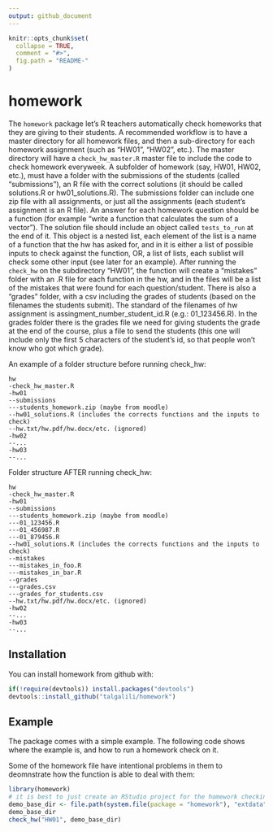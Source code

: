 ```yaml
---
output: github_document
---
```


<!-- README.md is generated from README.Rmd. Please edit that file -->

```r
knitr::opts_chunk$set(
  collapse = TRUE,
  comment = "#>",
  fig.path = "README-"
)
```

# homework

The `homework` package let's R teachers automatically check homeworks that they are giving to their students. A recommended workflow is to have a master directory for all homework files, and then a sub-directory for each homework assignment (such as "HW01", "HW02", etc.). The master directory will have a `check_hw_master.R` master file to include the code to check homework everyweek. A subfolder of homework (say, HW01, HW02, etc.), must have a folder with the submissions of the students (called "submissions"), an R file with the correct solutions (it should be called solutions.R or hw01_solutions.R). The submissions folder can include one zip file with all assignments, or just all the assignments (each student's assignment is an R file). An answer for each homework question should be a function (for example "write a function that calculates the sum of a vector"). The solution file should include an object called `tests_to_run` at the end of it. This object is a nested list, each element of the list is a name of a function that the hw has asked for, and in it is either a list of possible inputs to check against the function, OR, a list of lists, each sublist will check some other input (see later for an example). After running the `check_hw` on the subdirectory "HW01", the function will create a "mistakes" folder with an .R file for each function in the hw, and in the files will be a list of the mistakes that were found for each question/student. There is also a "grades" folder, with a csv including the grades of students (based on the filenames the students submit). The standard of the filenames of hw assignment is assingment_number_student_id.R (e.g.: 01_123456.R). In the grades folder there is the grades file we need for giving students the grade at the end of the course, plus a file to send the students (this one will include only the first 5 characters of the student's id, so that people won't know who got which grade).

An example of a folder structure before running check_hw:

```
hw
-check_hw_master.R
-hw01
--submissions
---students_homework.zip (maybe from moodle)
--hw01_solutions.R (includes the corrects functions and the inputs to check)
--hw.txt/hw.pdf/hw.docx/etc. (ignored)
-hw02
--...
-hw03
--...
```

Folder structure AFTER running check_hw:

```
hw
-check_hw_master.R
-hw01
--submissions
---students_homework.zip (maybe from moodle)
---01_123456.R
---01_456987.R
---01_879456.R
--hw01_solutions.R (includes the corrects functions and the inputs to check)
--mistakes
---mistakes_in_foo.R
---mistakes_in_bar.R
--grades
---grades.csv
---grades_for_students.csv
--hw.txt/hw.pdf/hw.docx/etc. (ignored)
-hw02
--...
-hw03
--...
```


## Installation

You can install homework from github with:

```r
if(!require(devtools)) install.packages("devtools")
devtools::install_github("talgalili/homework")
```

## Example

The package comes with a simple example. The following code shows where the example is, and how to run a homework check on it.

Some of the homework file have intentional problems in them to deomnstrate how the function is able to deal with them:


```r
library(homework)
# it is best to just create an RStudio project for the homework checking of a course...
demo_base_dir <- file.path(system.file(package = "homework"), "extdata")
demo_base_dir
check_hw("HW01", demo_base_dir)

```
